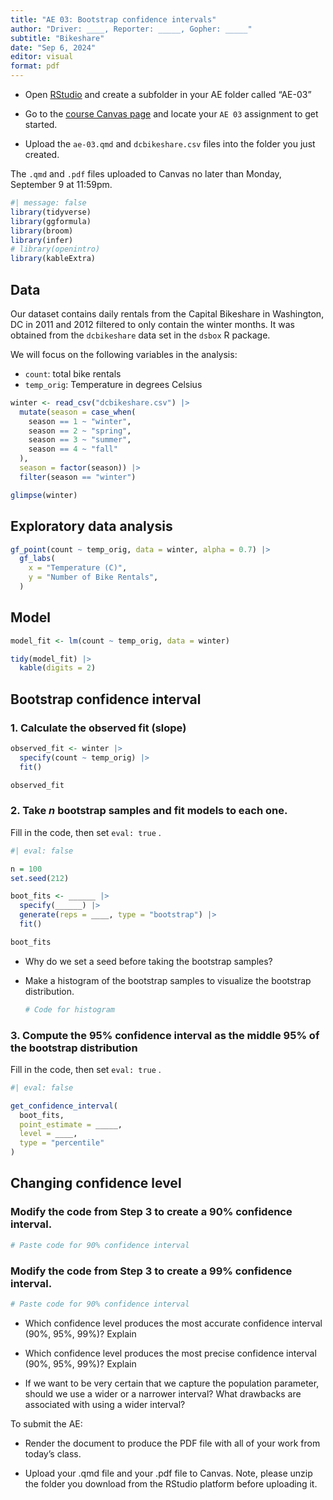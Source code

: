 ```yaml
---
title: "AE 03: Bootstrap confidence intervals"
author: "Driver: ____, Reporter: _____, Gopher: _____"
subtitle: "Bikeshare"
date: "Sep 6, 2024"
editor: visual
format: pdf
---
```


::: callout-important
-   Open [RStudio](https://rstudio.collegeofidaho.edu/) and create a subfolder in your AE folder called "AE-03"

-   Go to the [course Canvas page](https://cofi.instructure.com/courses/15692/assignments/181095) and locate your `AE 03` assignment to get started.

-   Upload the `ae-03.qmd` and `dcbikeshare.csv` files into the folder you just created.

The `.qmd` and `.pdf` files uploaded to Canvas no later than Monday, September 9 at 11:59pm.
:::

```r
#| message: false
library(tidyverse)
library(ggformula)
library(broom)
library(infer)
# library(openintro)
library(kableExtra)
```

## Data

Our dataset contains daily rentals from the Capital Bikeshare in Washington, DC in 2011 and 2012 filtered to only contain the winter months. It was obtained from the `dcbikeshare` data set in the `dsbox` R package.

We will focus on the following variables in the analysis:

-   `count`: total bike rentals
-   `temp_orig`: Temperature in degrees Celsius

```r
winter <- read_csv("dcbikeshare.csv") |>
  mutate(season = case_when(
    season == 1 ~ "winter",
    season == 2 ~ "spring",
    season == 3 ~ "summer",
    season == 4 ~ "fall"
  ),
  season = factor(season)) |>
  filter(season == "winter")

glimpse(winter)
```

## Exploratory data analysis

```r
gf_point(count ~ temp_orig, data = winter, alpha = 0.7) |> 
  gf_labs(
    x = "Temperature (C)",
    y = "Number of Bike Rentals",
  )
```

## Model

```r
model_fit <- lm(count ~ temp_orig, data = winter)

tidy(model_fit) |>
  kable(digits = 2)
```

## Bootstrap confidence interval

### 1. Calculate the observed fit (slope)

```r

observed_fit <- winter |>
  specify(count ~ temp_orig) |>
  fit()

observed_fit
```

### 2. Take *n* bootstrap samples and fit models to each one.

Fill in the code, then set `eval: true` .

```r
#| eval: false

n = 100
set.seed(212)

boot_fits <- ______ |>
  specify(______) |>
  generate(reps = ____, type = "bootstrap") |>
  fit()

boot_fits
```

-   Why do we set a seed before taking the bootstrap samples?

-   Make a histogram of the bootstrap samples to visualize the bootstrap distribution.

    ```r
    # Code for histogram
    ```

### 3. Compute the 95% confidence interval as the middle 95% of the bootstrap distribution

Fill in the code, then set `eval: true` .

```r
#| eval: false

get_confidence_interval(
  boot_fits, 
  point_estimate = _____, 
  level = ____,
  type = "percentile"
)
```

## Changing confidence level

### Modify the code from Step 3 to create a 90% confidence interval.

```r
# Paste code for 90% confidence interval
```

### Modify the code from Step 3 to create a 99% confidence interval.

```r
# Paste code for 90% confidence interval
```

-   Which confidence level produces the most accurate confidence interval (90%, 95%, 99%)? Explain

-   Which confidence level produces the most precise confidence interval (90%, 95%, 99%)? Explain

-   If we want to be very certain that we capture the population parameter, should we use a wider or a narrower interval? What drawbacks are associated with using a wider interval?

::: callout-important
To submit the AE:

-   Render the document to produce the PDF file with all of your work from today's class.

-   Upload your .qmd file and your .pdf file to Canvas. Note, please unzip the folder you download from the RStudio platform before uploading it.
:::

